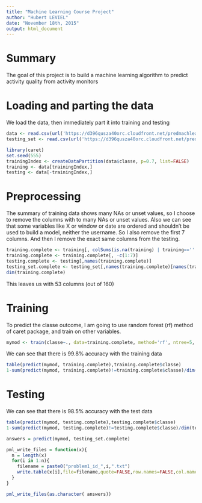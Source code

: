 ```yaml
---
title: "Machine Learning Course Project"
author: "Hubert LEVIEL"
date: "November 18th, 2015"
output: html_document
---
```


# Summary
The goal of this project is to build a machine learning algorithm to predict activity quality from activity monitors

# Loading and parting the data

We load the data, then immediately part it into training and testing
```r
data <- read.csv(url('https://d396qusza40orc.cloudfront.net/predmachlearn/pml-training.csv'))
testing_set <- read.csv(url('https://d396qusza40orc.cloudfront.net/predmachlearn/pml-testing.csv'))

library(caret)
set.seed(555)
trainingIndex <- createDataPartition(data$classe, p=0.7, list=FALSE)
training <- data[trainingIndex,]
testing <- data[-trainingIndex,]
```

# Preprocessing
The summary of training data shows many NAs or unset values, so I choose to remove the columns with to many NAs or unset values.
Also we can see that some variables like X or window or date are ordered and shouldn't be used to build a model, neither the username. So I also remove the first 7 columns.
And then I remove the exact same columns from the testing.
```r
training.complete <- training[, colSums(is.na(training) | training=='' ) < nrow(training) * 0.5]
training.complete <- training.complete[, -c(1:7)]
testing.complete <- testing[,names(training.complete)]
testing_set.complete <- testing_set[,names(training.complete)[names(training.complete)!="classe"]]
dim(training.complete)
```

This leaves us with 53 columns (out of 160)


# Training
To predict the classe outcome, I am going to use random forest (rf) method of caret package, and train on other variables.

```r
mymod <- train(classe~., data=training.complete, method='rf', ntree=5, trControl= trainControl(method = "cv", number = 3, returnResamp = "all",classProbs = TRUE))
```

We can see that there is 99.8% accuracy with the training data
```r
table(predict(mymod, training.complete),training.complete$classe)
1-sum(predict(mymod, training.complete)!=training.complete$classe)/dim(training.complete)[1]
```

# Testing

We can see that there is 98.5% accuracy with the test data
```r
table(predict(mymod, testing.complete),testing.complete$classe)
1-sum(predict(mymod, testing.complete)!=testing.complete$classe)/dim(testing.complete)[1]
```


```r

answers = predict(mymod, testing_set.complete)

pml_write_files = function(x){
  n = length(x)
  for(i in 1:n){
    filename = paste0("problem1_id_",i,".txt")
    write.table(x[i],file=filename,quote=FALSE,row.names=FALSE,col.names=FALSE)
  }
}

pml_write_files(as.character( answers))

```


